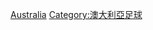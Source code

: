 {{Commonscat|Association football players by team in Australia}}

[[Category:各國球會的足球運動員|Australia]]
[[Category:澳大利亞足球|Category:澳大利亞足球]]